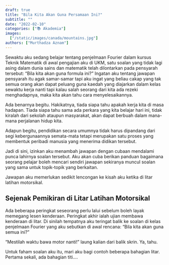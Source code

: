 ```yaml
---
draft: true
title: "Bila Kita Akan Guna Persamaan Ini?"
subtitle: ""
date: "2022-02-10"
categories: ["📚 Akademia"]
images:
  ["/static/images/canada/mountains.jpg"]
authors: ["Murthadza Aznam"]
---
```


Sewaktu aku sedang belajar tentang penjelmaan Fourier dalam kursus Teknik Matematik di awal pengajian aku di UKM, satu soalan yang tidak lagi asing dalam dunia sains dan matematik telah dilontarkan pada pensyarah tersebut: “Bila kita akan guna formula ini?”
Ingatan aku tentang jawapan pensyarah itu agak samar-samar tapi aku ingat yang beliau cakap yang tak semua orang akan dapat peluang guna kaedah yang diajarkan dalam kelas sewaktu kerja nanti tapi kalau salah seorang dari kita ada rezeki menghadapnya, maka kita akan tahu cara menyelesaikannya.

Ada benarnya begitu. Hakikatnya, tiada siapa tahu apakah kerja kita di masa hadapan.
Tiada siapa tahu sama ada perkara yang kita belajar hari ini, tidak kiralah dari sekolah ataupun masyarakat, akan dapat berbuah dalam mana-mana perjalanan hidup kita. 

Adapun begitu, pendidikan secara umumnya tidak harus dipandang dari segi kebergunaannya semata-mata tetapi merupakan satu proses yang membentuk peribadi manusia yang menerima didikan tersebut.

Jadi di sini, izinkan aku menambah jawapan dengan cubaan mendalami punca lahirnya soalan tersebut.
Aku akan cuba berikan panduan bagaimana seorang pelajar boleh mencari sendiri jawapan sekiranya muncul soalan yang sama untuk topik-topik yang berkaitan.

Jawapan aku memerlukan sedikit lencongan ke kisah aku ketika di litar latihan motorsikal.

## Sejenak Pemikiran di Litar Latihan Motorsikal

Ada beberapa peringkat seseorang perlu lalui sebelum boleh layak memegang lesen kenderaan.
Peringkat akhir ialah ujian membawa kenderaan di litar.
Di sinilah tempatnya aku teringat balik ke soalan di kelas penjelmaan Fourier yang aku sebutkan di awal rencana: “Bila kita akan guna semua ini?”

“Mestilah waktu bawa motor nanti!” laung kalian dari balik skrin.
Ya, tahu.

Untuk faham soalan aku itu, mari aku bagi contoh beberapa bahagian litar. Pertama sekali, ada bahagian titi....
